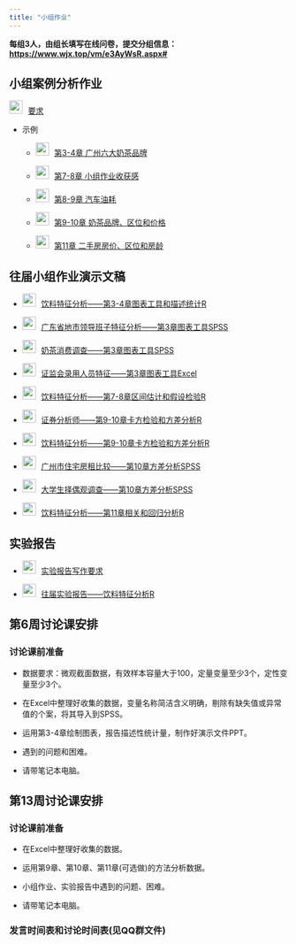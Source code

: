 ```yaml
---
title: "小组作业"
---
```


**每组3人，由组长填写在线问卷，提交分组信息：<https://www.wjx.top/vm/e3AyWsR.aspx#> **

## 小组案例分析作业

<img src="img/link.png" style="width: 24px; height: 24px;margin-right: 10px">[要求](https://lizongzhang.github.io/stat/teamwork.html)

-   示例

    -   <img src="img/link.png" style="width: 24px; height: 24px;margin-right: 10px">[第3-4章 广州六大奶茶品牌](https://lizongzhang.github.io/stat24/case1pre.html)
  
    -   <img src="img/link.png" style="width: 24px; height: 24px;margin-right: 10px">[第7-8章 小组作业收获感](https://lizongzhang.github.io/stat/case2.html)

    -   <img src="img/link.png" style="width: 24px; height: 24px;margin-right: 10px">[第8-9章 汽车油耗](https://lizongzhang.github.io/stat24/case2pre.html)    
  
    -   <img src="img/link.png" style="width: 24px; height: 24px;margin-right: 10px">[第9-10章 奶茶品牌、区位和价格](https://lizongzhang.github.io/stat/case3.html)
  
    -   <img src="img/link.png" style="width: 24px; height: 24px;margin-right: 10px">[第11章 二手房房价、区位和房龄](https://lizongzhang.github.io/stat/case4.html)

## 往届小组作业演示文稿

-   <img src="img/link.png" style="width: 24px; height: 24px;margin-right: 10px">[饮料特征分析——第3-4章图表工具和描述统计R](https://lizongzhang.github.io/stat/stu6.html)

-   <img src="img/link.png" style="width: 24px; height: 24px;margin-right: 10px">[广东省地市领导班子特征分析——第3章图表工具SPSS](https://lizongzhang.github.io/stat/stu1.html)

-   <img src="img/link.png" style="width: 24px; height: 24px;margin-right: 10px">[奶茶消费调查——第3章图表工具SPSS](https://lizongzhang.github.io/stat/stu2.html)
    
-   <img src="img/link.png" style="width: 24px; height: 24px;margin-right: 10px">[证监会录用人员特征——第3章图表工具Excel](https://lizongzhang.github.io/stat/stu4.html)

-   <img src="img/link.png" style="width: 24px; height: 24px;margin-right: 10px">[饮料特征分析——第7-8章区间估计和假设检验R](https://lizongzhang.github.io/stat/stu8.html)

-   <img src="img/link.png" style="width: 24px; height: 24px;margin-right: 10px">[证券分析师——第9-10章卡方检验和方差分析R](https://lizongzhang.github.io/stat/stu7.html)

-   <img src="img/link.png" style="width: 24px; height: 24px;margin-right: 10px">[饮料特征分析——第9-10章卡方检验和方差分析R](https://lizongzhang.github.io/stat/stu9.html)    
    
-   <img src="img/link.png" style="width: 24px; height: 24px;margin-right: 10px">[广州市住宅房租比较——第10章方差分析SPSS](https://lizongzhang.github.io/stat/stu5.html) 
    
-   <img src="img/link.png" style="width: 24px; height: 24px;margin-right: 10px">[大学生择偶观调查——第10章方差分析SPSS](https://lizongzhang.github.io/stat/stu3.html)

-   <img src="img/link.png" style="width: 24px; height: 24px;margin-right: 10px">[饮料特征分析——第11章相关和回归分析R](https://lizongzhang.github.io/stat/stu10.html) 
    
## 实验报告    

-   <img src="img/link.png" style="width: 24px; height: 24px;margin-right: 10px">[实验报告写作要求](https://lizongzhang.github.io/stat/report.html)

-   <img src="img/link.png" style="width: 24px; height: 24px;margin-right: 10px">[往届实验报告——饮料特征分析R](https://lizongzhang.github.io/stat/stu_report.html)

## 第6周讨论课安排

### 讨论课前准备

-  数据要求：微观截面数据，有效样本容量大于100，定量变量至少3个，定性变量至少3个。

-  在Excel中整理好收集的数据，变量名称简洁含义明确，剔除有缺失值或异常值的个案，将其导入到SPSS。

-  运用第3-4章绘制图表，报告描述性统计量，制作好演示文件PPT。

-  遇到的问题和困难。

-  请带笔记本电脑。

## 第13周讨论课安排

### 讨论课前准备

-  在Excel中整理好收集的数据。

-  运用第9章、第10章、第11章(可选做)的方法分析数据。

-  小组作业、实验报告中遇到的问题、困难。

-  请带笔记本电脑。

### 发言时间表和讨论时间表(见QQ群文件)






